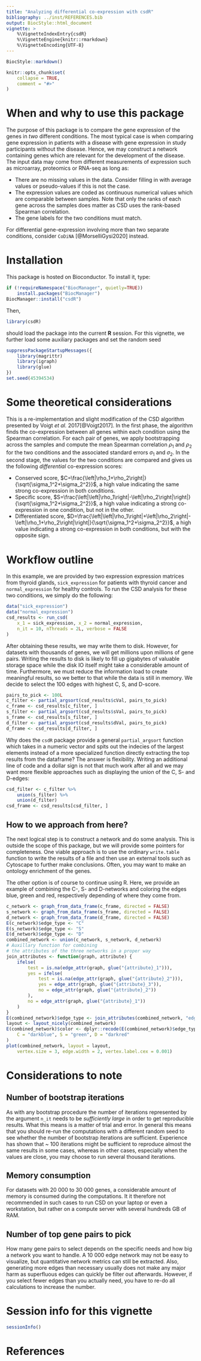 ```yaml
---
title: "Analyzing differential co-expression with csdR"
bibliography: ../inst/REFERENCES.bib
output: BiocStyle::html_document
vignette: >
    %\VignetteIndexEntry{csdR}
    %\VignetteEngine{knitr::rmarkdown}
    %\VignetteEncoding{UTF-8}
---
```


```r
BiocStyle::markdown()
```

```r
knitr::opts_chunk$set(
    collapse = TRUE,
    comment = "#>"
)
```

# When and why to use this package
The purpose of this package is to compare the gene expression of the genes
in *two* different conditions.
The most typical case is when comparing gene expression in patients
with a disease with gene expression in study participants without the disease.
Hence, we may construct a network containing genes which are relevant
for the development of the disease.
The input data may come from different measurements of expression such as
microarray, proteomics or RNA-seq as long as:

- There are no missing values in the data.
Consider filling in with average values
or pseudo-values if this is not the case.
- The expression values are coded as continuous numerical values which
are comparable between samples.
Note that only the ranks of each gene across the samples does matter
as CSD uses the rank-based Spearman correlation.
- The gene labels for the two conditions must match.

For differential gene-expression involving more than two separate conditions,
consider `CoDiNA` [@MorselliGysi2020] instead.

# Installation

This package is hosted on Bioconductor. To install it, type:

```r
if (!requireNamespace("BiocManager", quietly=TRUE))
    install.packages("BiocManager")
BiocManager::install("csdR")
```

Then,

```r
library(csdR)
```

should load the package into the current **R** session. For this vignette, we further load some auxiliary packages and set the random seed

```r
suppressPackageStartupMessages({
    library(magrittr)
    library(igraph)
    library(glue)
})
set.seed(45394534)
```



# Some theoretical considerations

This is a re-implementation and slight modification of the CSD algorithm
presented by Voigt _et al._ 2017[@Voigt2017].
In the first phase, the algorithm finds the co-expression between
all genes within each condition using the Spearman correlation.
For each pair of genes, we apply bootstrapping across the samples
and compute the mean Spearman correlation
$\rho_1$ and $\rho_2$ for the two conditions and the associated
standard errors $\sigma_1$ and $\sigma_2$.
In the second stage, the values for the two conditions are compared and gives us
the following *differential* co-expression scores:

* Conserved score, 
$C=\frac{\left|\rho_1+\rho_2\right|}{\sqrt{\sigma_1^2+\sigma_2^2}}$,
a high value indicating the same strong co-expression in both conditions.
* Specific score,
$S=\frac{\left|\left|\rho_1\right|-\left|\rho_2\right|\right|}{\sqrt{\sigma_1^2+\sigma_2^2}}$,
a high value indicating a strong co-expression in one condition,
but not in the other.
* Differentiated score,
$D=\frac{\left|\left|\rho_1\right|+\left|\rho_2\right|-\left|\rho_1+\rho_2\right|\right|}{\sqrt{\sigma_1^2+\sigma_2^2}}$,
a high value indicating a strong co-expression in both conditions,
but with the opposite sign.




# Workflow outline

In this example, we are provided by two expression expression matrices
from thyroid glands,
`sick_expression` for patients with thyroid cancer
and `normal_expression` for healthy controls.
To run the CSD analysis for these two conditions, we simply do the following:
```r
data("sick_expression")
data("normal_expression")
csd_results <- run_csd(
    x_1 = sick_expression, x_2 = normal_expression,
    n_it = 10, nThreads = 2L, verbose = FALSE
)
```

After obtaining these results, we may write them to disk.
However, for datasets with thousands of genes,
we will get millions upon millions of gene pairs.
Writing the results to disk is likely to fill up gigabytes
of valuable storage space
while the disk IO itself might take a considerable amount of time.
Furthermore, we must reduce the information load to create meaningful results,
so we better to that while the data is still in memory.
We decide to select the 100 edges with highest C, S, and D-score.

```r
pairs_to_pick <- 100L
c_filter <- partial_argsort(csd_results$cVal, pairs_to_pick)
c_frame <- csd_results[c_filter, ]
s_filter <- partial_argsort(csd_results$sVal, pairs_to_pick)
s_frame <- csd_results[s_filter, ]
d_filter <- partial_argsort(csd_results$dVal, pairs_to_pick)
d_frame <- csd_results[d_filter, ]
```

Why does the `csdR` package provide a general `partial_argsort` function
which takes in a numeric vector 
and spits out the indecies of the largest elements
instead of a more specialized function
directly extracting the top results from the dataframe?
The answer is flexibility.
Writing an additional line of code and a dollar sign
is not that much work after all
and we may want more flexible approaches such
as displaying the union of the C, S- and D-edges:

```r
csd_filter <- c_filter %>%
    union(s_filter) %>%
    union(d_filter)
csd_frame <- csd_results[csd_filter, ]
```

## How to we approach from here?

The next logical step is to construct a network and do some analysis.
This is outside the scope of this package,
but we will provide some pointers for completeness.
One viable approach is to use the ordinary `write.table` function
to write the results of a file
and then use an external tools such as Cytoscape to further make conclusions.
Often, you may want to make an ontology enrichment of the genes.

The other option is of course to continue using R.
Here, we provide an example of combining the C-, S- and D-networks
and coloring the edges blue, green and red,
respectively depending of where they come from.
```r
c_network <- graph_from_data_frame(c_frame, directed = FALSE)
s_network <- graph_from_data_frame(s_frame, directed = FALSE)
d_network <- graph_from_data_frame(d_frame, directed = FALSE)
E(c_network)$edge_type <- "C"
E(s_network)$edge_type <- "S"
E(d_network)$edge_type <- "D"
combined_network <- union(c_network, s_network, d_network)
# Auxillary function for combining
# the attributes of the three networks in a proper way
join_attributes <- function(graph, attribute) {
    ifelse(
        test = is.na(edge_attr(graph, glue("{attribute}_1"))),
        yes = ifelse(
            test = is.na(edge_attr(graph, glue("{attribute}_2"))),
            yes = edge_attr(graph, glue("{attribute}_3")),
            no = edge_attr(graph, glue("{attribute}_2"))
        ),
        no = edge_attr(graph, glue("{attribute}_1"))
    )
}
E(combined_network)$edge_type <- join_attributes(combined_network, "edge_type")
layout <- layout_nicely(combined_network)
E(combined_network)$color <- dplyr::recode(E(combined_network)$edge_type,
    C = "darkblue", S = "green", D = "darkred"
)
plot(combined_network, layout = layout,
    vertex.size = 3, edge.width = 2, vertex.label.cex = 0.001)
```



# Considerations to note

## Number of bootstrap iterations
As with any bootstrap procedure the number of iterations represented by
the argument `n_it` needs to be *sufficiently large* 
in order to get reproducible results.
What this means is a matter of trial and error.
In general this means that you should re-run the computations
with a different random seed to see whether
the number of bootstrap iterations are sufficient.
Experience has shown that ~ 100 iterations might
be sufficient to reproduce almost the same results in some cases,
whereas in other cases,
especially when the values are close,
you may choose to run several thousand iterations.

## Memory consumption

For datasets with 20 000 to 30 000 genes,
a considerable amount of memory is consumed during the computations.
It it therefore not recommended in such cases to run CSD on your laptop
or even a workstation,
but rather on a compute server with several hundreds GB of RAM.

## Number of top gene pairs to pick

How many gene pairs to select depends on the specific needs
and how big a network you want to handle.
A 10 000 edge network may not be easy to visualize,
but quantitative network metrics can still be extracted.
Also, generating more edges than necessary usually does not make
any major harm as superfluous edges can quickly be filter out afterwards.
However, if you select fewer edges than you actually need,
you have to re-do all calculations to increase the number.

# Session info for this vignette
```r
sessionInfo()
```



# References
